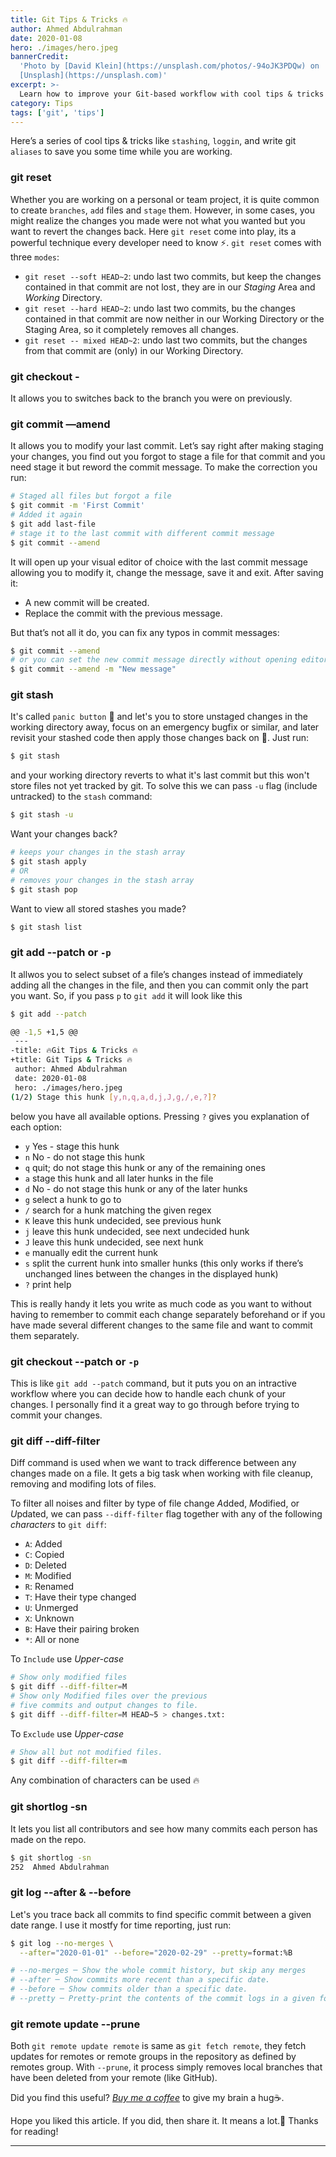 ```yaml
---
title: Git Tips & Tricks 🔥
author: Ahmed Abdulrahman
date: 2020-01-08
hero: ./images/hero.jpeg
bannerCredit:
  'Photo by [David Klein](https://unsplash.com/photos/-94oJK3PDQw) on
  [Unsplash](https://unsplash.com)'
excerpt: >-
  Learn how to improve your Git-based workflow with cool tips & tricks that can save you some time. It's time to clean up your command line!
category: Tips
tags: ['git', 'tips']
---
```


Here’s a series of cool tips & tricks like `stashing`, `loggin`, and write git `aliases` to save you some time while you are working.

### git reset
Whether you are working on a personal or team project, it is quite common to create `branches`, `add` files and `stage` them. However, in some cases,
you might realize the changes you made were not what you wanted but you want to revert the changes back. Here `git reset` come into play, its a powerful technique
every developer need to know ⚡️. `git reset` comes with three `modes`:
- `git reset --soft HEAD~2`: undo last two commits, but keep the changes contained in that commit are not lost , they are in our *Staging* Area and *Working* Directory.
- `git reset --hard HEAD~2`: undo last two commits, bu the changes contained in that commit are now neither in our Working Directory or the Staging Area, so it completely removes all changes.
- `git reset -- mixed HEAD~2`: undo last two commits, but the changes from that commit are (only) in our Working Directory.

### git checkout -
It allows you to switches back to the branch you were on previously.

### git commit —amend
It allows you to modify your last commit. Let’s say right after making staging your changes, you find out you forgot to stage a file for that commit and you need stage it but reword the commit message.
To make the correction you run:
```bash
# Staged all files but forgot a file
$ git commit -m 'First Commit'
# Added it again
$ git add last-file
# stage it to the last commit with different commit message
$ git commit --amend
```
It will open up your visual editor of choice with the last commit message allowing you to modify it, change the message, save it and exit. After saving it:
- A new commit will be created.
- Replace the commit with the previous message.

But that’s not all it do, you can fix any typos in commit messages:
```bash
$ git commit --amend
# or you can set the new commit message directly without opening editor:
$ git commit --amend -m "New message"
```

### git stash
It's called `panic button` 🚨 and let's you to store unstaged changes in the working directory away, focus on an emergency bugfix or similar, and later revisit your stashed code
then apply those changes back on 🤙. Just run:
```bash
$ git stash
```
and your working directory reverts to what it's last commit but this won't store files not yet tracked by git. To solve this we can pass `-u` flag (include untracked) to the `stash` command:
```bash
$ git stash -u
```
Want your changes back?
```bash
# keeps your changes in the stash array
$ git stash apply
# OR
# removes your changes in the stash array
$ git stash pop
```
Want to view all stored stashes you made?

```bash
$ git stash list
```

### git add --patch or `-p`
It allwos you to select subset of a file’s changes instead of immediately adding all the changes in the file, and then you can commit only the part you want. So, if you pass `p` to `git add` it will look like this

```bash
$ git add --patch

@@ -1,5 +1,5 @@
 ---
-title: 🔥Git Tips & Tricks 🔥
+title: Git Tips & Tricks 🔥
 author: Ahmed Abdulrahman
 date: 2020-01-08
 hero: ./images/hero.jpeg
(1/2) Stage this hunk [y,n,q,a,d,j,J,g,/,e,?]?
```
below you have all available options. Pressing `?` gives you explanation of each option:
- `y` Yes - stage this hunk
- `n` No - do not stage this hunk
- `q` quit; do not stage this hunk or any of the remaining ones
- `a` stage this hunk and all later hunks in the file
- `d` No - do not stage this hunk or any of the later hunks
- `g` select a hunk to go to
- `/` search for a hunk matching the given regex
- `K` leave this hunk undecided, see previous hunk
- `j` leave this hunk undecided, see next undecided hunk
- `J` leave this hunk undecided, see next hunk
- `e` manually edit the current hunk
- `s` split the current hunk into smaller hunks (this only works if there’s unchanged lines between the changes in the displayed hunk)
- `?` print help

This is really handy it lets you write as much code as you want to without having to remember to commit each change separately beforehand or if you have made several different changes to the same file
and want to commit them separately.

### git checkout --patch or `-p`
This is like `git add --patch` command, but it puts you on an intractive workflow where you can decide how to handle each chunk of your changes. I
personally find it a great way to go through before trying to commit your changes.

### git diff --diff-filter
Diff command is used when we want to track difference between any changes made on a file. It gets a big task when working with file cleanup, removing
and modifing lots of files.

To filter all noises and filter by type of file change *A*dded, *M*odified, or *U*pdated, we can pass `--diff-filter` flag together with
any of the following *characters* to `git diff`:

- `A`: Added
- `C`: Copied
- `D`: Deleted
- `M`: Modified
- `R`: Renamed
- `T`: Have their type changed
- `U`: Unmerged
- `X`: Unknown
- `B`: Have their pairing broken
- `*`: All or none

To `Include` use *Upper-case*
```bash
# Show only modified files
$ git diff --diff-filter=M
# Show only Modified files over the previous
# five commits and output changes to file.
$ git diff --diff-filter=M HEAD~5 > changes.txt:
```

To `Exclude` use *Upper-case*
```bash
# Show all but not modified files.
$ git diff --diff-filter=m
```

Any combination of characters can be used 🔥

### git shortlog -sn
It lets you list all contributors and see how many commits each person has made on the repo.
```bash
$ git shortlog -sn
252  Ahmed Abdulrahman
```

### git log --after &  --before
Let's you trace back all commits to find specific commit between a given date range.  I use it mostfy for time reporting, just run:
```bash
$ git log --no-merges \
  --after="2020-01-01" --before="2020-02-29" --pretty=format:%B

# --no-merges ─ Show the whole commit history, but skip any merges
# --after ─ Show commits more recent than a specific date.
# --before ─ Show commits older than a specific date.
# --pretty ─ Pretty-print the contents of the commit logs in a given format
```

### git remote update --prune
Both `git remote update remote` is same as `git fetch remote`, they fetch updates for remotes or remote groups in the repository as defined by remotes group.
With `--prune`, it process simply removes local branches that have been deleted from your remote (like GitHub).

Did you find this useful? *[Buy me a coffee](https://www.buymeacoffee.com/ahmedab)* to give my brain a hug☕️.

Hope you liked this article. If you did, then share it. It means a lot.🙌
Thanks for reading!

- - - -
